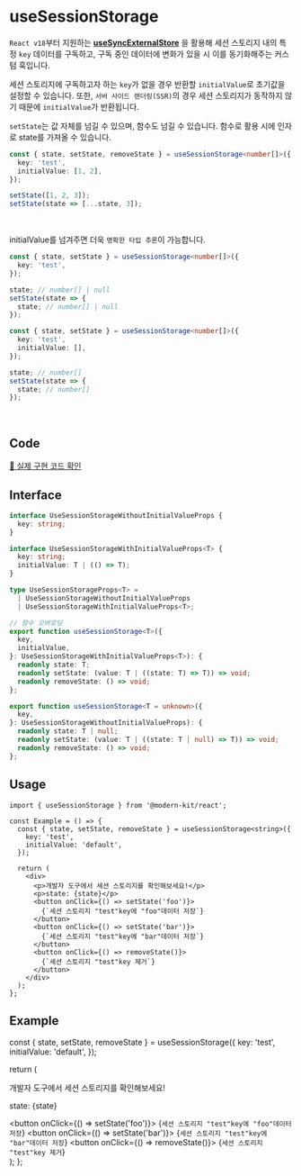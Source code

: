 
# useSessionStorage

`React v18`부터 지원하는 **[useSyncExternalStore](https://react.dev/reference/react/useSyncExternalStore)** 을 활용해 세션 스토리지 내의 특정 `key` 데이터를 구독하고, 구독 중인 데이터에 변화가 있을 시 이를 동기화해주는 커스텀 훅입니다.

세션 스토리지에 구독하고자 하는 `key`가 없을 경우 반환할 `initialValue`로 초기값을 설정할 수 있습니다. 또한, `서버 사이드 렌더링(SSR)`의 경우 세션 스토리지가 동작하지 않기 때문에 `initialValue`가 반환됩니다.

`setState`는 값 자체를 넘길 수 있으며, 함수도 넘길 수 있습니다. 함수로 활용 시에 인자로 state를 가져올 수 있습니다.

```ts
const { state, setState, removeState } = useSessionStorage<number[]>({
  key: 'test',
  initialValue: [1, 2],
});

setState([1, 2, 3]);
setState(state => [...state, 3]);
```

<br />

initialValue를 넘겨주면 더욱 `명확한 타입 추론`이 가능합니다.

```ts
const { state, setState } = useSessionStorage<number[]>({
  key: 'test',
});

state; // number[] | null
setState(state => {
  state; // number[] | null
});
```

```ts
const { state, setState } = useSessionStorage<number[]>({
  key: 'test',
  initialValue: [],
});

state; // number[]
setState(state => {
  state; // number[]
});
```

<br />

## Code
[🔗 실제 구현 코드 확인](https://github.com/modern-agile-team/modern-kit/blob/main/packages/react/src/hooks/useSessionStorage/index.ts)

## Interface
```ts title="typescript"
interface UseSessionStorageWithoutInitialValueProps {
  key: string;
}

interface UseSessionStorageWithInitialValueProps<T> {
  key: string;
  initialValue: T | (() => T);
}

type UseSessionStorageProps<T> =
  | UseSessionStorageWithoutInitialValueProps
  | UseSessionStorageWithInitialValueProps<T>;
```
```ts
// 함수 오버로딩
export function useSessionStorage<T>({
  key,
  initialValue,
}: UseSessionStorageWithInitialValueProps<T>): {
  readonly state: T;
  readonly setState: (value: T | ((state: T) => T)) => void;
  readonly removeState: () => void;
};

export function useSessionStorage<T = unknown>({
  key,
}: UseSessionStorageWithoutInitialValueProps): {
  readonly state: T | null;
  readonly setState: (value: T | ((state: T | null) => T)) => void;
  readonly removeState: () => void;
};
```

## Usage
```tsx title="typescript"
import { useSessionStorage } from '@modern-kit/react';

const Example = () => {
  const { state, setState, removeState } = useSessionStorage<string>({
    key: 'test',
    initialValue: 'default',
  });

  return (
    <div>
      <p>개발자 도구에서 세션 스토리지를 확인해보세요!</p>
      <p>state: {state}</p>
      <button onClick={() => setState('foo')}>
        {`세션 스토리지 "test"key에 "foo"데이터 저장`}
      </button>
      <button onClick={() => setState('bar')}>
        {`세션 스토리지 "test"key에 "bar"데이터 저장`}
      </button>
      <button onClick={() => removeState()}>
        {`세션 스토리지 "test"key 제거`}
      </button>
    </div>
  );
};
```

## Example

  const { state, setState, removeState } = useSessionStorage({
    key: 'test',
    initialValue: 'default',
  });

  return (
    <div>
      <p>개발자 도구에서 세션 스토리지를 확인해보세요!</p>
      <p>state: {state}</p>
      <button onClick={() => setState('foo')}>
        {`세션 스토리지 "test"key에 "foo"데이터 저장`}
      </button>
      <button onClick={() => setState('bar')}>
        {`세션 스토리지 "test"key에 "bar"데이터 저장`}
      </button>
      <button onClick={() => removeState()}>
        {`세션 스토리지 "test"key 제거`}
      </button>
    </div>
  );
};


<Example />